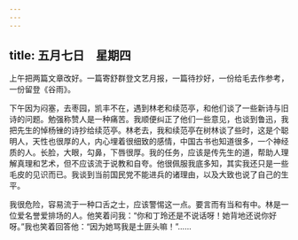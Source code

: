 ```yaml
---
---
---
```

title: 五月七日　星期四
---




上午把两篇文章改好。一篇寄舒群登文艺月报，一篇待抄好，一份给毛去作参考，一份留登《谷雨》。

下午因为闷塞，去枣园，凯丰不在，遇到林老和续范亭，和他们谈了一些新诗与旧诗的问题。勉强称赞人是一种痛苦。我顺便纠正了他们一些意见，也谈到鲁迅，我把先生的悼杨锉的诗抄给续范亭。林老去，我和续范亭在树林谈了些时，这是个聪明人，天性也很厚的人，内心埋着很细致的感情，中国古书也知道很多，一个神经质的人。长脸，大眼，勾鼻，下唇很厚。我的任务，应该是传先生的道，帮助人理解真理和艺术，但不应该流于说教和自夸。他很佩服我底多知，其实我还只是一些毛皮的见识而已。我谈到当前国民党不能进兵的诸理由，以及大致也说了自己的生平。

我很危险，容易流于一种口舌之士，应该警惕这一点。要言而有当和有中。林是一位爱名誉爱排场的人。他笑着问我：“你和丁玲还是不说话呀！她背地还说你好呀。”我也笑着回答他：“因为她骂我是土匪头嘛！”……
